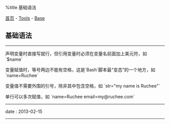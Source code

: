 %title 基础语法

[[../../../index|首页]] - [[../index|Tools]] - [[index|Base]]
==基础语法==
----
声明变量时直接写就行，但引用变量时必须在变量名前面加上美元符，如 `$name`

变量赋值时，等号两边不能有空格，这是`Bash`脚本最“变态”的一个地方，如 `name=Ruchee`

变量值不需要外围的引号，除非其中包含空格，如 `str="my name is Ruchee"`

单行可以多次赋值，如 `name=Ruchee email=my@ruchee.com`
----
<red>date</red> : 2013-02-15
----
